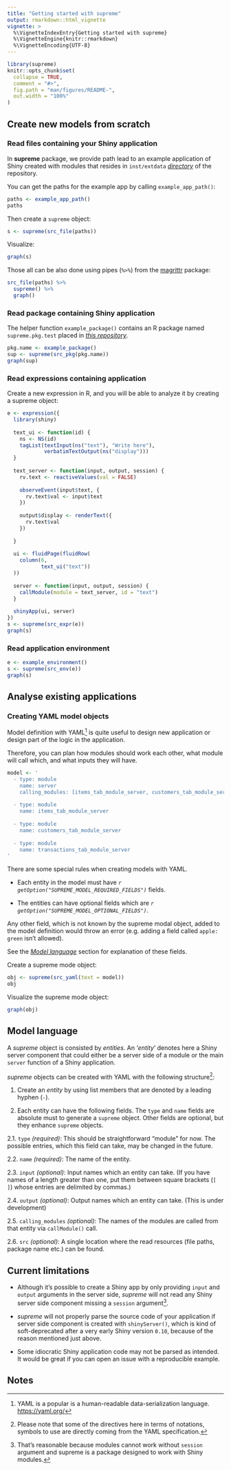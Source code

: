 ```yaml
---
title: "Getting started with supreme"
output: rmarkdown::html_vignette
vignette: >
  %\VignetteIndexEntry{Getting started with supreme}
  %\VignetteEngine{knitr::rmarkdown}
  %\VignetteEncoding{UTF-8}
---
```


```r
library(supreme)
knitr::opts_chunk$set(
  collapse = TRUE,
  comment = "#>",
  fig.path = "man/figures/README-",
  out.width = "100%"
)
```

## Create new models from scratch

### Read files containing your Shiny application

In **supreme** package, we provide path lead to an example application of Shiny
created with modules that resides in `inst/extdata` [*directory*](#todo-add-link) of the repository.

You can get the paths for the example app by calling `example_app_path()`:

```r
paths <- example_app_path()
paths
```

Then create a `supreme` object:

```r
s <- supreme(src_file(paths))
```

Visualize:

```r
graph(s)
```

Those all can be also done using pipes (`%>%`) from the [magrittr](https://cran.r-project.org/package=magrittr) package:

```r
src_file(paths) %>%
  supreme() %>% 
  graph()
```

### Read package containing Shiny application

The helper function `example_package()` contains an R package named `supreme.pkg.test` placed in [*this repository*](https://github.com/strboul/supreme.pkg.test).

```r
pkg.name <- example_package()
sup <- supreme(src_pkg(pkg.name))
graph(sup)
```


### Read expressions containing application

Create a new expression in R, and you will be able to analyze it by creating a supreme object:

```r
e <- expression({
  library(shiny)
  
  text_ui <- function(id) {
    ns <- NS(id)
    tagList(textInput(ns("text"), "Write here"),
            verbatimTextOutput(ns("display")))
  }
  
  text_server <- function(input, output, session) {
    rv.text <- reactiveValues(val = FALSE)
    
    observeEvent(input$text, {
      rv.text$val <- input$text
    })
    
    output$display <- renderText({
      rv.text$val
    })
    
  }
  
  ui <- fluidPage(fluidRow(
    column(6,
           text_ui("text"))
  ))
  
  server <- function(input, output, session) {
    callModule(module = text_server, id = "text")
  }
  
  shinyApp(ui, server)
})
s <- supreme(src_expr(e))
graph(s)
```

### Read application environment

```r
e <- example_environment()
s <- supreme(src_env(e))
graph(s)
```

## Analyse existing applications

### Creating YAML model objects

Model definition with YAML[^1] is quite useful to design new application or design part of the logic in the application.

Therefore, you can plan how modules should work each other, what module will call which, and what inputs they will have.

```r
model <- '
  - type: module
    name: server
    calling_modules: [items_tab_module_server, customers_tab_module_server, transactions_tab_module_server]
  
  - type: module
    name: items_tab_module_server
  
  - type: module
    name: customers_tab_module_server
    
  - type: module
    name: transactions_tab_module_server
'
```

There are some special rules when creating models with YAML. 

+ Each entity in the model must have 
*`r getOption("SUPREME_MODEL_REQUIRED_FIELDS")`* fields.

+ The entities can have optional fields which are
*`r getOption("SUPREME_MODEL_OPTIONAL_FIELDS")`*.

Any other field, which is not known by the supreme modal object, added to the model
definition would throw an error (e.g. adding a field called `apple: green` isn't
allowed).

See the [*Model language*](#model-language) section for explanation of these fields.

Create a supreme mode object:
```r
obj <- supreme(src_yaml(text = model))
obj
```

Visualize the supreme mode object:
```r
graph(obj)
```


## Model language

A *supreme* object is consisted by *entities*. An '*entity*' denotes here a Shiny
server component that could either be a server side of a module or the main `server`
function of a Shiny application.

*supreme* objects can be created with YAML with the following structure[^2]:

1. Create an *entity* by using list members that are denoted by a leading hyphen
(`-`).

2. Each entity can have the following fields. The `type` and `name` fields are
absolute must to generate a `supreme` object. Other fields are optional, but they
enhance `supreme` objects.

2.1. `type` *(required)*: This should be straightforward "module" for now. The
possible entries, which this field can take, may be changed in the future.

2.2. `name` *(required)*: The name of the entity.

2.3. `input` *(optional)*: Input names which an entity can take. (If you have names
of a length greater than one, put them between square brackets (`[ ]`) whose entries
are delimited by commas.)

2.4. `output` *(optional)*: Output names which an entity can take. (This is under
development)

2.5. `calling_modules` *(optional)*: The names of the modules are called from that
entity via `callModule()` call.

2.6. `src` *(optional)*: A single location where the read resources (file paths,
package name etc.) can be found.

## Current limitations

+ Although it's possible to create a Shiny app by only providing `input` and `output`
arguments in the server side, *supreme* will not read any Shiny server side component
missing a `session` argument[^3].

+ *supreme* will not properly parse the source code of your application if server
side component is created with `shinyServer()`, which is kind of soft-deprecated
after a very early Shiny version `0.10`, because of the reason mentioned just above.

+ Some idiocratic Shiny application code may not be parsed as intended. It would be
great if you can open an issue with a reproducible example.

## Notes

[^1]: YAML is a popular is a human-readable data-serialization language. <https://yaml.org/>

[^2]: Please note that some of the directives here in terms of notations, symbols to use
are directly coming from the YAML specification.

[^3]: That's reasonable because modules cannot work without `session` argument and
supreme is a package designed to work with Shiny modules.

